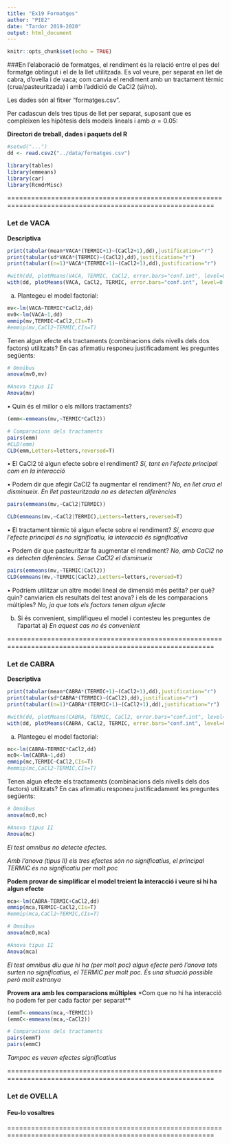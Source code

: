 ```yaml
---
title: "Ex19 Formatges"
author: "PIE2"
date: "Tardor 2019-2020"
output: html_document
---
```


```r
knitr::opts_chunk$set(echo = TRUE)
```

###En l'elaboració de formatges, el rendiment és la relació entre el pes del formatge obtingut i el de la llet utilitzada. Es vol veure, per separat en llet de cabra, d'ovella i de vaca; com canvia el rendiment amb un tractament tèrmic (crua/pasteuritzada) i amb l'addició de CaCl2 (si/no). 

Les dades són al fitxer “formatges.csv”.

Per cadascun dels tres tipus de llet per separat, suposant que es compleixen les hipòtesis dels models lineals i amb $\alpha=0.05$:

**Directori de treball, dades i paquets del R**

```r
#setwd("...")
dd <- read.csv2("../data/formatges.csv")

library(tables)
library(emmeans)
library(car)
library(RcmdrMisc)
```

==========================================================================================================


### **Let de VACA**

**Descriptiva**

```r
print(tabular(mean*VACA*(TERMIC+1)~(CaCl2+1),dd),justification="r")
print(tabular(sd*VACA*(TERMIC)~(CaCl2),dd),justification="r")
print(tabular((n=1)*VACA*(TERMIC+1)~(CaCl2+1),dd),justification="r")

#with(dd, plotMeans(VACA, TERMIC, CaCl2, error.bars="conf.int", level=0.95, connect=TRUE))
with(dd, plotMeans(VACA, CaCl2, TERMIC, error.bars="conf.int", level=0.95, connect=TRUE))

```



a) Plantegeu el model factorial:

```r
mv<-lm(VACA~TERMIC*CaCl2,dd)
mv0<-lm(VACA~1,dd)
emmip(mv,TERMIC~CaCl2,CIs=T)
#emmip(mv,CaCl2~TERMIC,CIs=T)
```

Tenen algun efecte els tractaments (combinacions dels nivells dels dos factors) utilitzats? En cas afirmatiu responeu justificadament les preguntes següents:

```r
# Omnibus
anova(mv0,mv)

#Anova tipus II
Anova(mv)
```

• Quin és el millor o els millors tractaments?

```r
(emm<-emmeans(mv,~TERMIC*CaCl2)) 

# Comparacions dels tractaments
pairs(emm)
#CLD(emm)
CLD(emm,Letters=letters,reversed=T)
```

• El CaCl2 té algun efecte sobre el rendiment?
*Sí, tant en l'efecte principal com en la interacció*

• Podem dir que afegir CaCl2 fa augmentar el rendiment?
*No, en llet crua el disminueix. En llet pasteuritzada no es detecten diferències*

```r
pairs(emmeans(mv,~CaCl2|TERMIC)) 

CLD(emmeans(mv,~CaCl2|TERMIC),Letters=letters,reversed=T)
```

• El tractament tèrmic té algun efecte sobre el rendiment?
*Sí, encara que l'efecte principal és no significatiu, la interacció és significativa*

• Podem dir que pasteuritzar fa augmentar el rendiment?
*No, amb CaCl2 no es detecten diferències. Sense CaCl2 el disminueix*
```r
pairs(emmeans(mv,~TERMIC|CaCl2)) 
CLD(emmeans(mv,~TERMIC|CaCl2),Letters=letters,reversed=T)
```

• Podríem utilitzar un altre model lineal de dimensió més petita? per què? quin? canviarien els resultats del test anova? i els de les comparacions múltiples?
*No, ja que tots els factors tenen algun efecte*

b) Si és convenient, simplifiqueu el model i contesteu les preguntes de l'apartat a)
*En aquest cas no és convenient*

==========================================================================================================

### **Let de CABRA**

**Descriptiva**

```r
print(tabular(mean*CABRA*(TERMIC+1)~(CaCl2+1),dd),justification="r")
print(tabular(sd*CABRA*(TERMIC)~(CaCl2),dd),justification="r")
print(tabular((n=1)*CABRA*(TERMIC+1)~(CaCl2+1),dd),justification="r")

#with(dd, plotMeans(CABRA, TERMIC, CaCl2, error.bars="conf.int", level=0.95, connect=TRUE))
with(dd, plotMeans(CABRA, CaCl2, TERMIC, error.bars="conf.int", level=0.95, connect=TRUE))

```



a) Plantegeu el model factorial:

```r
mc<-lm(CABRA~TERMIC*CaCl2,dd)
mc0<-lm(CABRA~1,dd)
emmip(mc,TERMIC~CaCl2,CIs=T)
#emmip(mc,CaCl2~TERMIC,CIs=T)
```

Tenen algun efecte els tractaments (combinacions dels nivells dels dos factors) utilitzats? En cas afirmatiu responeu justificadament les preguntes següents:

```r
# Omnibus
anova(mc0,mc)

#Anova tipus II
Anova(mc)
```

*El test omnibus no detecte efectes.* 

*Amb l'anova (tipus II) els tres efectes són no significatius, el principal TERMIC és no significatiu per molt poc*

**Podem provar de simplificar el model treient la interacció i veure si hi ha algun efecte**

```r
mca<-lm(CABRA~TERMIC+CaCl2,dd)
emmip(mca,TERMIC~CaCl2,CIs=T)
#emmip(mca,CaCl2~TERMIC,CIs=T)

# Omnibus
anova(mc0,mca)

#Anova tipus II
Anova(mca)
```

*El test omnibus diu que hi ha (per molt poc) algun efecte però l'anova tots surten no significatius, el TERMIC per molt poc. És una situació possible però molt estranya*

**Provem ara amb les comparacions múltiples**
*Com que no hi ha interacció ho podem fer per cada factor per separat**

```r
(emmT<-emmeans(mca,~TERMIC))
(emmC<-emmeans(mca,~CaCl2))

# Comparacions dels tractaments
pairs(emmT)
pairs(emmC)
```

*Tampoc es veuen efectes significatius*

==========================================================================================================

### **Let de OVELLA**

#### **Feu-lo vosaltres**

==========================================================================================================
